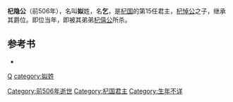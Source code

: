 {{Eranamebox|年号= 杞隱公 
|起讫时间= 前506年—前506年 
|政权= [[杞国|杞国]]
|帝王= '''杞隱公'''姒乞
|历时= 1年
|timeline= <timeline>
ImageSize  = width:200 height:50
PlotArea   = width:180 height:30 left:10 bottom:20
TimeAxis   = orientation:horizontal
DateFormat = yyyy
Period     = from:-722 till:-479
AlignBars  = early
ScaleMajor = increment:243 start:-722
Colors =
  id:canvas value:rgb(1,1,0.85)
BackgroundColors = canvas:canvas
PlotData =
  width:15 color:black
  bar:era from:start till:end
  bar:era from:-506 till:-506 color:red
</timeline>
|说明= 杞隱公在位年在《春秋》经时代的位置
}}
'''杞隐公'''（前506年），名叫'''姒'''姓，名'''乞'''，是[[杞国|杞国]]的第15任君主，[[杞悼公|杞悼公]]之子，继承其爵位。即位当年，即被其弟弟[[杞僖公|杞僖公]]所杀。

==参考书==
* {{Wikisource history|史記|036|陳杞世家}}

{{中国皇帝|父 [[杞悼公|杞悼公]] |弟 [[杞僖公|杞僖公]]|[[杞国|杞国君主]]|前506年}}
{{杞国君主}}
[[Category:前506年逝世|Category:前506年逝世]]
[[Category:杞国君主|Category:杞国君主]]
[[category:春秋人|Q]]
[[category:姒姓|category:姒姓]]
[[Category:生年不详|Category:生年不详]]